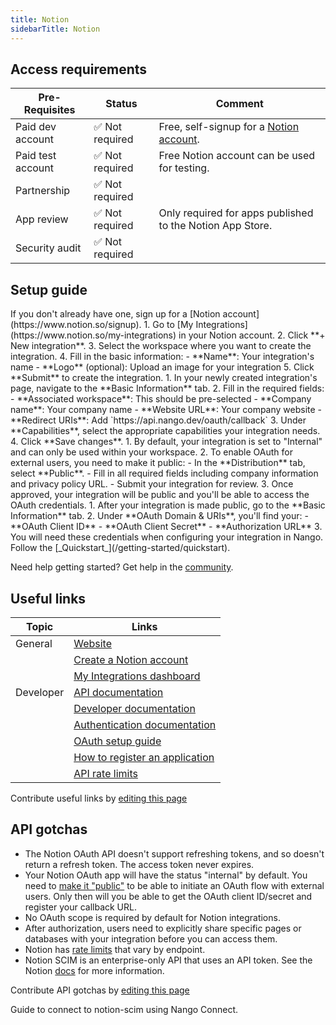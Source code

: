 ```yaml
---
title: Notion
sidebarTitle: Notion
---
```



<Overview />
<PreBuiltTooling />
<PreBuiltUseCases />

## Access requirements
| Pre-Requisites | Status | Comment|
| - | - | - |
| Paid dev account | ✅ Not required | Free, self-signup for a [Notion account](https://www.notion.so/signup). |
| Paid test account | ✅ Not required | Free Notion account can be used for testing. |
| Partnership | ✅ Not required | |
| App review | ✅ Not required | Only required for apps published to the Notion App Store. |
| Security audit | ✅ Not required | |


## Setup guide

<Steps>
  <Step title="Create a Notion account">
    If you don't already have one, sign up for a [Notion account](https://www.notion.so/signup).
  </Step>
  <Step title="Create a new integration">
    1. Go to [My Integrations](https://www.notion.so/my-integrations) in your Notion account.
    2. Click **+ New integration**.
    3. Select the workspace where you want to create the integration.
    4. Fill in the basic information:
       - **Name**: Your integration's name
       - **Logo** (optional): Upload an image for your integration
    5. Click **Submit** to create the integration.
  </Step>
  <Step title="Configure integration settings">
    1. In your newly created integration's page, navigate to the **Basic Information** tab.
    2. Fill in the required fields:
       - **Associated workspace**: This should be pre-selected
       - **Company name**: Your company name
       - **Website URL**: Your company website
       - **Redirect URIs**: Add `https://api.nango.dev/oauth/callback`
    3. Under **Capabilities**, select the appropriate capabilities your integration needs.
    4. Click **Save changes**.
  </Step>
  <Step title="Make your integration public">
    1. By default, your integration is set to "Internal" and can only be used within your workspace.
    2. To enable OAuth for external users, you need to make it public:
       - In the **Distribution** tab, select **Public**.
       - Fill in all required fields including company information and privacy policy URL.
       - Submit your integration for review.
    3. Once approved, your integration will be public and you'll be able to access the OAuth credentials.
  </Step>
  <Step title="Obtain API credentials">
    1. After your integration is made public, go to the **Basic Information** tab.
    2. Under **OAuth Domain & URIs**, you'll find your:
       - **OAuth Client ID**
       - **OAuth Client Secret**
       - **Authorization URL**
    3. You will need these credentials when configuring your integration in Nango.
  </Step>
  <Step title="Next">
    Follow the [_Quickstart_](/getting-started/quickstart).
  </Step>
</Steps>

<Tip>Need help getting started? Get help in the [community](https://nango.dev/slack).</Tip>


## Useful links

| Topic | Links | 
| - | - | 
| General | [Website](https://www.notion.so/) |
| | [Create a Notion account](https://www.notion.so/signup) |
| | [My Integrations dashboard](https://www.notion.so/my-integrations) |
| Developer | [API documentation](https://developers.notion.com/reference/intro) |
| | [Developer documentation](https://developers.notion.com/docs) |
| | [Authentication documentation](https://developers.notion.com/docs/authorization) |
| | [OAuth setup guide](https://developers.notion.com/docs/authorization#public-integration-auth-flow-set-up) |
| | [How to register an application](https://developers.notion.com/docs/authorization#how-to-make-a-public-integration) |
| | [API rate limits](https://developers.notion.com/reference/errors#rate-limiting) |

<Note>Contribute useful links by [editing this page](https://github.com/nangohq/nango/tree/master/docs-v2/integrations/all/notion.mdx)</Note>



## API gotchas

- The Notion OAuth API doesn't support refreshing tokens, and so doesn't return a refresh token. The access token never expires.
- Your Notion OAuth app will have the status "internal" by default. You need to [make it "public"](https://developers.notion.com/docs/authorization#how-to-make-an-integration-public) to be able to initiate an OAuth flow with external users. Only then will you be able to get the OAuth client ID/secret and register your callback URL.
- No OAuth scope is required by default for Notion integrations.
- After authorization, users need to explicitly share specific pages or databases with your integration before you can access them.
- Notion has [rate limits](https://developers.notion.com/reference/errors#rate-limiting) that vary by endpoint.
- Notion SCIM is an enterprise-only API that uses an API token. See the Notion [docs](https://www.notion.so/help/provision-users-and-groups-with-scim) for more information.

<Note>Contribute API gotchas by [editing this page](https://github.com/nangohq/nango/tree/master/docs-v2/integrations/all/notion.mdx)</Note>

<Card title="Connect to notion-scim" icon="link" href="/integrations/all/notion-scim/connect" horizontal>
  Guide to connect to notion-scim using Nango Connect.
</Card>
